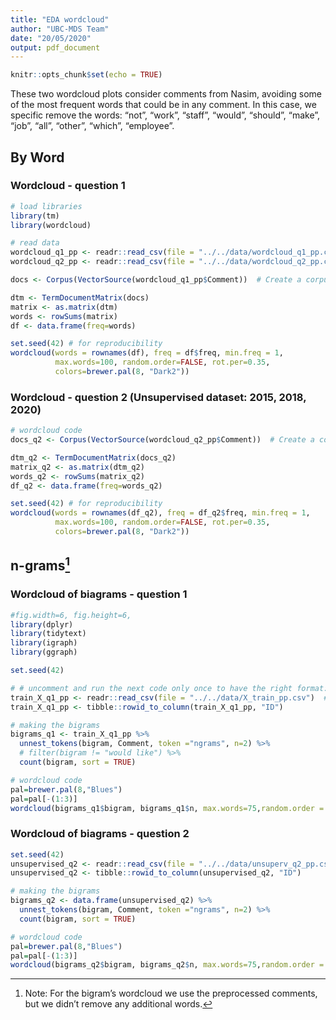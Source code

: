 ```yaml
---
title: "EDA wordcloud"
author: "UBC-MDS Team"
date: "20/05/2020"
output: pdf_document
---
```


```r
knitr::opts_chunk$set(echo = TRUE)
```

These two wordcloud plots consider comments from Nasim, avoiding some of the most frequent words that could be in any comment. In this case, we specific remove the words: "not", "work", "staff", "would", "should", "make", "job", "all", "other", "which", "employee".

## By Word

### Wordcloud - question 1
```r
# load libraries
library(tm)
library(wordcloud)

# read data
wordcloud_q1_pp <- readr::read_csv(file = "../../data/wordcloud_q1_pp.csv")  # preprocessed train comments
wordcloud_q2_pp <- readr::read_csv(file = "../../data/wordcloud_q2_pp.csv")
```


```r

docs <- Corpus(VectorSource(wordcloud_q1_pp$Comment))  # Create a corpus

dtm <- TermDocumentMatrix(docs)
matrix <- as.matrix(dtm)
words <- rowSums(matrix)
df <- data.frame(freq=words)

set.seed(42) # for reproducibility
wordcloud(words = rownames(df), freq = df$freq, min.freq = 1,
          max.words=100, random.order=FALSE, rot.per=0.35,
          colors=brewer.pal(8, "Dark2"))
```


### Wordcloud - question 2 (Unsupervised dataset: 2015, 2018, 2020)
```r

# wordcloud code
docs_q2 <- Corpus(VectorSource(wordcloud_q2_pp$Comment))  # Create a corpus

dtm_q2 <- TermDocumentMatrix(docs_q2)
matrix_q2 <- as.matrix(dtm_q2)
words_q2 <- rowSums(matrix_q2)
df_q2 <- data.frame(freq=words_q2)

set.seed(42) # for reproducibility
wordcloud(words = rownames(df_q2), freq = df_q2$freq, min.freq = 1,
          max.words=100, random.order=FALSE, rot.per=0.35,
          colors=brewer.pal(8, "Dark2"))
```


## n-grams^[Note: For the bigram's wordcloud we use the preprocessed comments, but we didn't remove any additional words.]
### Wordcloud of biagrams - question 1
```r
#fig.width=6, fig.height=6,
library(dplyr)
library(tidytext)
library(igraph)
library(ggraph)

set.seed(42)

# # uncomment and run the next code only once to have the right format:
train_X_q1_pp <- readr::read_csv(file = "../../data/X_train_pp.csv")  # preprocessed train comments
train_X_q1_pp <- tibble::rowid_to_column(train_X_q1_pp, "ID")
```

```r
# making the bigrams
bigrams_q1 <- train_X_q1_pp %>% 
  unnest_tokens(bigram, Comment, token ="ngrams", n=2) %>% 
  # filter(bigram != "would like") %>% 
  count(bigram, sort = TRUE)

# wordcloud code
pal=brewer.pal(8,"Blues")
pal=pal[-(1:3)]
wordcloud(bigrams_q1$bigram, bigrams_q1$n, max.words=75,random.order = F, colors=brewer.pal(8, "Dark2"))
```

### Wordcloud of biagrams - question 2
```r
set.seed(42)
unsupervised_q2 <- readr::read_csv(file = "../../data/unsuperv_q2_pp.csv")
unsupervised_q2 <- tibble::rowid_to_column(unsupervised_q2, "ID")
```


```r
# making the bigrams
bigrams_q2 <- data.frame(unsupervised_q2) %>%
  unnest_tokens(bigram, Comment, token ="ngrams", n=2) %>% 
  count(bigram, sort = TRUE)

# wordcloud code
pal=brewer.pal(8,"Blues")
pal=pal[-(1:3)]
wordcloud(bigrams_q2$bigram, bigrams_q2$n, max.words=75,random.order = F, colors=brewer.pal(8, "Dark2"))
```
